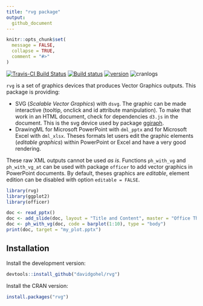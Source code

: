 ```yaml
---
title: "rvg package"
output:
  github_document
---
```


```r
knitr::opts_chunk$set(
  message = FALSE,
  collapse = TRUE,
  comment = "#>"
)
```

[![Travis-CI Build Status](https://travis-ci.org/davidgohel/rvg.svg?branch=master)](https://travis-ci.org/davidgohel/rvg)
[![Build status](https://ci.appveyor.com/api/projects/status/github/davidgohel/rvg?branch=master)](https://ci.appveyor.com/project/davidgohel/rvg/branch/master)
[![version](http://www.r-pkg.org/badges/version/rvg)](http://www.r-pkg.org/pkg/rvg)
![cranlogs](http://cranlogs.r-pkg.org./badges/rvg)

`rvg` is a set of graphics devices that produces Vector Graphics outputs. This package 
is providing:

* SVG (*Scalable Vector Graphics*) with `dsvg`. The graphic can be made interactive 
 (tooltip, onclick and id attribute manipulation). To make that work in an HTML 
 document, check for dependencies `d3.js` in the document. This is the svg device used by package 
 [ggiraph](https://davidgohel.github.io/ggiraph).
* DrawingML for Microsoft PowerPoint with `dml_pptx` and for Microsoft Excel with `dml_xlsx`. Theses formats let users edit the graphic elements (*editable graphics*) within PowerPoint or Excel and have a very good rendering. 

These raw XML outputs cannot be used *as is*. Functions `ph_with_vg` and `ph_with_vg_at` can be used with package `officer` to add vector graphics in PowerPoint documents. By default, theses graphics are *editable*, element edition can be disabled with  option `editable = FALSE`.

```r
library(rvg)
library(ggplot2)
library(officer)

doc <- read_pptx()
doc <- add_slide(doc, layout = "Title and Content", master = "Office Theme")
doc <- ph_with_vg(doc, code = barplot(1:10), type = "body")
print(doc, target = "my_plot.pptx")
```

## Installation

Install the development version:

```r
devtools::install_github("davidgohel/rvg")
```

Install the CRAN version:

```r
install.packages("rvg")
```


